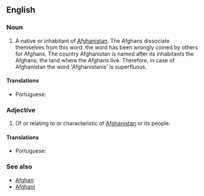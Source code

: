 ==English==

===Noun===
{{en-noun}}

# A native or inhabitant of [[Afghanistan]]. The Afghans dissociate themselves from this word. the word has been wrongly coined by others for Afghans. The country Afghanistan is named after its inhabitants the Afghans; the land where the Afghans live. Therefore, in case of Afghanistan the word 'Afghanistanis' is superfluous.

====Translations====
{{trans-top|Afghanistani}}
* Portuguese: {{t+|pt|afegão|m}}
{{trans-mid}}
{{trans-bottom}}

===Adjective===
{{en-adj}}

# Of or relating to or characteristic of [[Afghanistan]] or its people.

====Translations====
{{trans-top|Afghanistani}}
* Portuguese: {{t+|pt|afegão|m}}
{{trans-mid}}
{{trans-bottom}}

===See also===
* [[Afghan]]
* [[Afghani]]